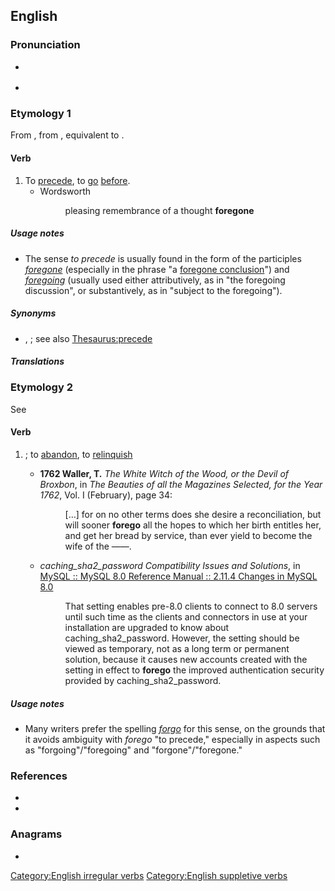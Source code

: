 ==English==

===Pronunciation===
* {{a|UK}} {{IPA|/fɔːˈɡəʊ/|lang=en}}
* {{homophones|forgo|lang=en}}

===Etymology 1===
From {{inh|en|enm|forgan}}, from {{inh|en|ang|foregān}}, equivalent to {{prefix|en|fore|go}}.

====Verb====
{{en-verb|foregoes|foregoing|forewent|foregone}}

# To [[precede]], to [[go]] [[before]].
#* Wordsworth
#*: pleasing remembrance of a thought '''foregone'''

=====Usage notes=====
* The sense ''to precede'' is usually found in the form of the participles ''[[foregone]]'' (especially in the phrase "a [[foregone conclusion]]") and ''[[foregoing]]'' (usually used either attributively, as in "the foregoing discussion", or substantively, as in "subject to the foregoing").

=====Synonyms=====
* {{l|en|antecede}}, {{l|en|come before}}; see also [[Thesaurus:precede]]

=====Translations=====
{{trans-see|precede}}

===Etymology 2===
See {{m|en|forgo}}

====Verb====
{{en-verb|foregoes|foregoing|forewent|foregone}}

# {{alternative spelling of|forgo|nodot=1|lang=en}}; to [[abandon]], to [[relinquish]]
#* '''1762 Waller, T.''' ''The White Witch of the Wood, or the Devil of Broxbon'', in ''The Beauties of all the Magazines Selected, for the Year 1762'', Vol. I (February), page 34:
#*: [&hellip;] for on no other terms does she desire a reconciliation, but will sooner '''forego''' all the hopes to which her birth entitles her, and get her bread by service, than ever yield to become the wife of the ——.
#* ''caching_sha2_password Compatibility Issues and Solutions'', in [https://dev.mysql.com/doc/refman/8.0/en/upgrading-from-previous-series.html#upgrade-caching-sha2-password-compatibility-issues MySQL :: MySQL 8.0 Reference Manual :: 2.11.4 Changes in MySQL 8.0]
#*: That setting enables pre-8.0 clients to connect to 8.0 servers until such time as the clients and connectors in use at your installation are upgraded to know about caching_sha2_password. However, the setting should be viewed as temporary, not as a long term or permanent solution, because it causes new accounts created with the setting in effect to '''forego''' the improved authentication security provided by caching_sha2_password.

=====Usage notes=====
* Many writers prefer the spelling ''[[forgo]]'' for this sense, on the grounds that it avoids ambiguity with ''forego'' "to precede," especially in aspects such as "forgoing"/"foregoing" and "forgone"/"foregone."

===References===
* {{R:Century 1911}}
* {{R:Webster 1913}}

===Anagrams===
* {{anagrams|en|a=efgoor|goofer}}

[[Category:English irregular verbs]]
[[Category:English suppletive verbs]]